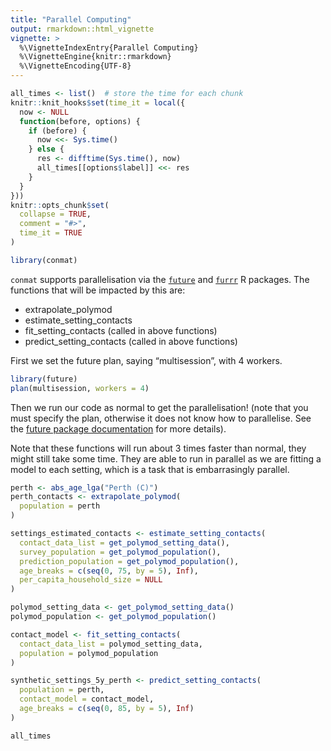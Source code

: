 ```yaml
---
title: "Parallel Computing"
output: rmarkdown::html_vignette
vignette: >
  %\VignetteIndexEntry{Parallel Computing}
  %\VignetteEngine{knitr::rmarkdown}
  %\VignetteEncoding{UTF-8}
---
```


```r
all_times <- list()  # store the time for each chunk
knitr::knit_hooks$set(time_it = local({
  now <- NULL
  function(before, options) {
    if (before) {
      now <<- Sys.time()
    } else {
      res <- difftime(Sys.time(), now)
      all_times[[options$label]] <<- res
    }
  }
}))
knitr::opts_chunk$set(
  collapse = TRUE,
  comment = "#>",
  time_it = TRUE
)
```

```r
library(conmat)
```

`conmat` supports parallelisation via the [`future`](https://future.futureverse.org/) and [`furrr`](https://furrr.futureverse.org/) R packages. The functions that will be impacted by this are:

* extrapolate_polymod
* estimate_setting_contacts
* fit_setting_contacts (called in above functions)
* predict_setting_contacts (called in above functions)

First we set the future plan, saying "multisession", with 4 workers. 

```r
library(future)
plan(multisession, workers = 4)
```

Then we run our code as normal to get the parallelisation! (note that you must specify the plan, otherwise it does not know how to parallelise. See the [future package documentation](https://future.futureverse.org/reference/plan.html) for more details).

Note that these functions will run about 3 times faster than normal, they might still take some time. They are able to run in parallel as we are fitting a model to each setting, which is a task that is embarrasingly parallel.

```r
perth <- abs_age_lga("Perth (C)")
perth_contacts <- extrapolate_polymod(
  population = perth
)
```

```r
settings_estimated_contacts <- estimate_setting_contacts(
  contact_data_list = get_polymod_setting_data(),
  survey_population = get_polymod_population(),
  prediction_population = get_polymod_population(),
  age_breaks = c(seq(0, 75, by = 5), Inf),
  per_capita_household_size = NULL
)
```

```r
polymod_setting_data <- get_polymod_setting_data()
polymod_population <- get_polymod_population()

contact_model <- fit_setting_contacts(
  contact_data_list = polymod_setting_data,
  population = polymod_population
)
```

```r
synthetic_settings_5y_perth <- predict_setting_contacts(
  population = perth,
  contact_model = contact_model,
  age_breaks = c(seq(0, 85, by = 5), Inf)
)
```

```r
all_times
```


